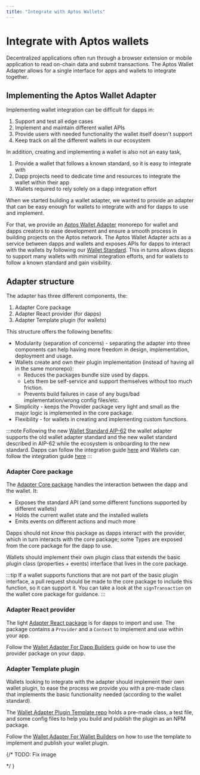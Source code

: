 ```yaml
---
title: "Integrate with Aptos Wallets"
---
```


# Integrate with Aptos wallets

Decentralized applications often run through a browser extension or mobile
application to read on-chain data and submit
transactions. The Aptos Wallet Adapter allows for a single interface for apps
and wallets to integrate together.

## Implementing the Aptos Wallet Adapter

Implementing wallet integration can be difficult for dapps in:

1. Support and test all edge cases
2. Implement and maintain different wallet APIs
3. Provide users with needed functionality the wallet itself doesn't support
4. Keep track on all the different wallets in our ecosystem

In addition, creating and implementing a wallet is also not an easy task,

1. Provide a wallet that follows a known standard, so it is easy to integrate
   with
2. Dapp projects need to dedicate time and resources to integrate the wallet
   within their app
3. Wallets required to rely solely on a dapp integration effort

When we started building a wallet adapter, we wanted to provide an adapter that
can be easy enough for wallets to integrate with and for dapps to use and
implement.

For that, we provide
an [Aptos Wallet Adapter](https://github.com/aptos-labs/aptos-wallet-adapter)
monorepo for wallet and dapps creators to ease development and ensure a smooth
process in building projects on the Aptos network.
The Aptos Wallet Adapter acts as a service between dapps and wallets and exposes
APIs for dapps to interact with the wallets by following
our [Wallet Standard](wallet-adapter/wallets.mdx). This in turns allows dapps to
support many wallets with minimal integration efforts, and for wallets to follow
a known standard and gain visibility.

## Adapter structure

The adapter has three different components, the:

1. Adapter Core package
2. Adapter React provider (for dapps)
3. Adapter Template plugin (for wallets)

This structure offers the following benefits:

- Modularity (separation of concerns) - separating the adapter into three
  components can help having more freedom in design, implementation, deployment
  and usage.
- Wallets create and own their plugin implementation (instead of having all in
  the same monorepo):
  - Reduces the packages bundle size used by dapps.
  - Lets them be self-service and support themselves without too much friction.
  - Prevents build failures in case of any bugs/bad implementation/wrong config
    files/etc.
- Simplicity - keeps the Provider package very light and small as the major
  logic is implemented in the core package.
- Flexibility - for wallets in creating and implementing custom functions.

:::note
Following the
new [Wallet Standard AIP-62](https://github.com/aptos-foundation/AIPs/blob/main/aips/aip-62.md)
the wallet adapter supports the old wallet adapter standard and the new wallet
standard described in AIP-62 while the ecosystem is onboarding to the new
standard. Dapps can follow the integration
guide [here](wallet-adapter/dapp.mdx#aip-62-wallet-standard) and Wallets
can follow the integration
guide [here](wallet-adapter/wallets.mdx#aip-62-wallet-standard)
:::

### Adapter Core package

The [Adapter Core package](https://github.com/aptos-labs/aptos-wallet-adapter/tree/main/packages/wallet-adapter-core)
handles the interaction between the dapp and the wallet. It:

- Exposes the standard API (and some different functions supported by different
  wallets)
- Holds the current wallet state and the installed wallets
- Emits events on different actions and much more

Dapps should not _know_ this package as dapps interact with the provider, which
in turn interacts with the core package; some Types are exposed from the core
package for the dapp to use.

Wallets should implement their own plugin class that extends the basic plugin
class (properties + events) interface that lives in the core package.

:::tip
If a wallet supports functions that are not part of the basic plugin interface,
a pull request should be made to the core package to include this function, so
it can support it. You can take a look at the `signTransaction` on the wallet
core package for guidance.
:::

### Adapter React provider

The
light [Adapter React package](https://github.com/aptos-labs/aptos-wallet-adapter/tree/main/packages/wallet-adapter-react)
is for dapps to import and use. The package contains a `Provider` and
a `Context` to implement and use within your app.

Follow the [Wallet Adapter For Dapp Builders](wallet-adapter/dapp.mdx)
guide on how to use the provider package on your dapp.

### Adapter Template plugin

Wallets looking to integrate with the adapter should implement their own wallet
plugin, to ease the process we provide you with a pre-made class that implements
the basic functionality needed (according to the wallet standard).

The [Wallet Adapter Plugin Template repo](https://github.com/aptos-labs/wallet-adapter-plugin-template)
holds a pre-made class, a test file, and some config files to help you build and
publish the plugin as an NPM package.

Follow the [Wallet Adapter For Wallet Builders](wallet-adapter/wallets.mdx)
on how to use the template to implement and publish your wallet plugin.

{/* TODO: Fix image
<div style={{textAlign:"center"}}>
<ThemedImage
alt="Wallet Adapter Concept"
sources={{
    light: useBaseUrl('/img/docs/wallet-adapter-chart-light.svg'),
    dark: useBaseUrl('/img/docs/wallet-adapter-chart-dark.svg'),
  }}
/>
</div>*/ }
